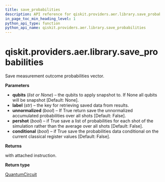 ```yaml
---
title: save_probabilities
description: API reference for qiskit.providers.aer.library.save_probabilities
in_page_toc_min_heading_level: 1
python_api_type: function
python_api_name: qiskit.providers.aer.library.save_probabilities
---
```


# qiskit.providers.aer.library.save\_probabilities

<Function id="qiskit.providers.aer.library.save_probabilities" isDedicatedPage={true} github="https://github.com/qiskit/qiskit-aer/tree/stable/0.9/qiskit/providers/aer/library/save_instructions/save_probabilities.py" signature="save_probabilities(self, qubits=None, label='probabilities', unnormalized=False, pershot=False, conditional=False)">
  Save measurement outcome probabilities vector.

  **Parameters**

  *   **qubits** (*list or None*) – the qubits to apply snapshot to. If None all qubits will be snapshot \[Default: None].
  *   **label** (*str*) – the key for retrieving saved data from results.
  *   **unnormalized** (*bool*) – If True return save the unnormalized accumulated probabilities over all shots \[Default: False].
  *   **pershot** (*bool*) – if True save a list of probabilities for each shot of the simulation rather than the average over all shots \[Default: False].
  *   **conditional** (*bool*) – if True save the probabilities data conditional on the current classical register values \[Default: False].

  **Returns**

  with attached instruction.

  **Return type**

  [QuantumCircuit](qiskit.circuit.QuantumCircuit "qiskit.circuit.QuantumCircuit")
</Function>

